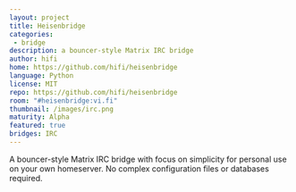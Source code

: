 ```yaml
---
layout: project
title: Heisenbridge
categories:
 - bridge
description: a bouncer-style Matrix IRC bridge
author: hifi
home: https://github.com/hifi/heisenbridge
language: Python
license: MIT
repo: https://github.com/hifi/heisenbridge
room: "#heisenbridge:vi.fi"
thumbnail: /images/irc.png
maturity: Alpha
featured: true
bridges: IRC
---
```


A bouncer-style Matrix IRC bridge with focus on simplicity for personal use on your own homeserver. No complex configuration files or databases required.
